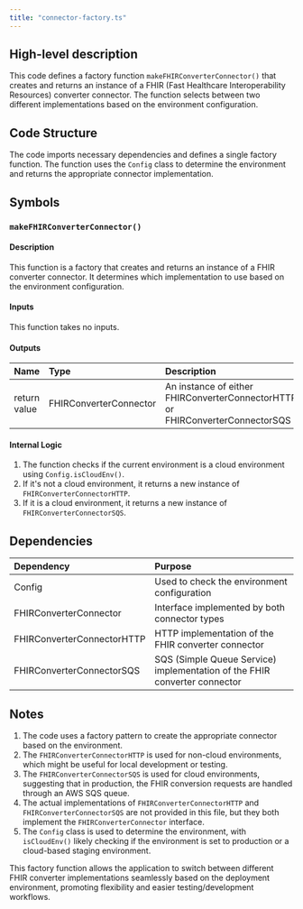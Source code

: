 ```yaml
---
title: "connector-factory.ts"
---
```


## High-level description
This code defines a factory function `makeFHIRConverterConnector()` that creates and returns an instance of a FHIR (Fast Healthcare Interoperability Resources) converter connector. The function selects between two different implementations based on the environment configuration.

## Code Structure
The code imports necessary dependencies and defines a single factory function. The function uses the `Config` class to determine the environment and returns the appropriate connector implementation.

## Symbols

### `makeFHIRConverterConnector()`
#### Description
This function is a factory that creates and returns an instance of a FHIR converter connector. It determines which implementation to use based on the environment configuration.

#### Inputs
This function takes no inputs.

#### Outputs
| Name | Type | Description |
|:-----|:-----|:------------|
| return value | FHIRConverterConnector | An instance of either FHIRConverterConnectorHTTP or FHIRConverterConnectorSQS |

#### Internal Logic
1. The function checks if the current environment is a cloud environment using `Config.isCloudEnv()`.
2. If it's not a cloud environment, it returns a new instance of `FHIRConverterConnectorHTTP`.
3. If it is a cloud environment, it returns a new instance of `FHIRConverterConnectorSQS`.

## Dependencies
| Dependency | Purpose |
|:-----------|:--------|
| Config | Used to check the environment configuration |
| FHIRConverterConnector | Interface implemented by both connector types |
| FHIRConverterConnectorHTTP | HTTP implementation of the FHIR converter connector |
| FHIRConverterConnectorSQS | SQS (Simple Queue Service) implementation of the FHIR converter connector |

## Notes
1. The code uses a factory pattern to create the appropriate connector based on the environment.
2. The `FHIRConverterConnectorHTTP` is used for non-cloud environments, which might be useful for local development or testing.
3. The `FHIRConverterConnectorSQS` is used for cloud environments, suggesting that in production, the FHIR conversion requests are handled through an AWS SQS queue.
4. The actual implementations of `FHIRConverterConnectorHTTP` and `FHIRConverterConnectorSQS` are not provided in this file, but they both implement the `FHIRConverterConnector` interface.
5. The `Config` class is used to determine the environment, with `isCloudEnv()` likely checking if the environment is set to production or a cloud-based staging environment.

This factory function allows the application to switch between different FHIR converter implementations seamlessly based on the deployment environment, promoting flexibility and easier testing/development workflows.